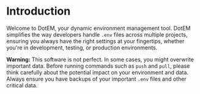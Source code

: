 # Introduction

Welcome to DotEM, your dynamic environment management tool. DotEM simplifies the way developers handle `.env` files across multiple projects, ensuring you always have the right settings at your fingertips, whether you're in development, testing, or production environments.

**Warning:** This software is not perfect. In some cases, you might overwrite important data. Before running commands such as `push` and `pull`, please think carefully about the potential impact on your environment and data. Always ensure you have backups of your important `.env` files and other critical data.
